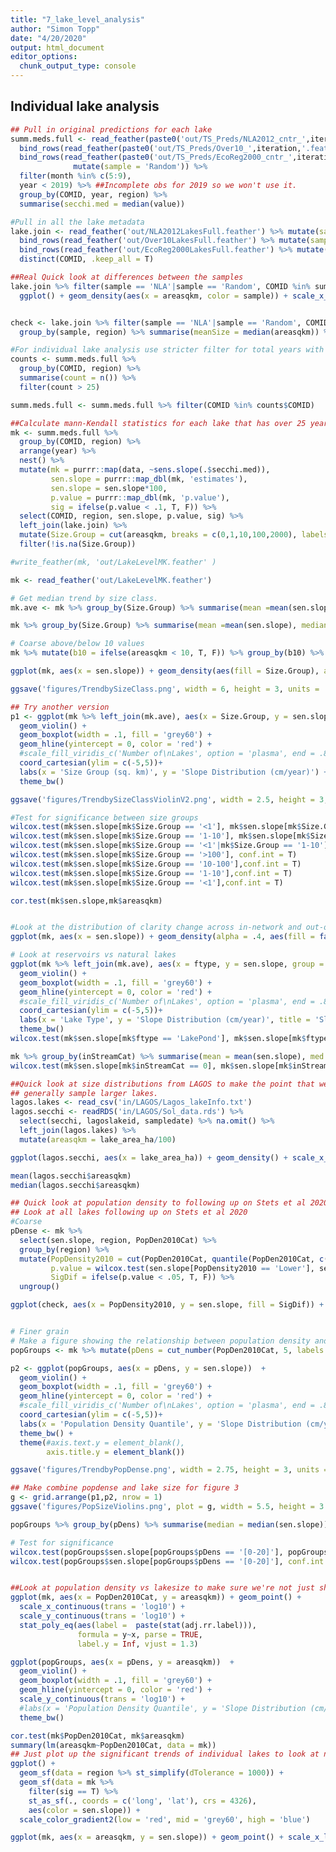 ```yaml
---
title: "7_lake_level_analysis"
author: "Simon Topp"
date: "4/20/2020"
output: html_document
editor_options: 
  chunk_output_type: console
---
```

## Individual lake analysis

```r
## Pull in original predictions for each lake
summ.meds.full <- read_feather(paste0('out/TS_Preds/NLA2012_cntr_',iteration,'.feather')) %>% mutate(sample = 'NLA') %>% #filter(COMID %in% nla.2012$COMID) %>%
  bind_rows(read_feather(paste0('out/TS_Preds/Over10_',iteration,'.feather')) %>% mutate(sample = 'Over10')) %>%
  bind_rows(read_feather(paste0('out/TS_Preds/EcoReg2000_cntr_',iteration,'.feather')) %>%
              mutate(sample = 'Random')) %>%
  filter(month %in% c(5:9),
  year < 2019) %>% ##Incomplete obs for 2019 so we won't use it.
  group_by(COMID, year, region) %>%
  summarise(secchi.med = median(value))

#Pull in all the lake metadata
lake.join <- read_feather('out/NLA2012LakesFull.feather') %>% mutate(sample = 'NLA') %>%
  bind_rows(read_feather('out/Over10LakesFull.feather') %>% mutate(sample = 'Over10')) %>%
  bind_rows(read_feather('out/EcoReg2000LakesFull.feather') %>% mutate(sample = 'Random')) %>%
  distinct(COMID, .keep_all = T)

##Real Quick look at differences between the samples
lake.join %>% filter(sample == 'NLA'|sample == 'Random', COMID %in% summ.meds.full$COMID) %>%
  ggplot() + geom_density(aes(x = areasqkm, color = sample)) + scale_x_log10() + facet_wrap(~region)


check <- lake.join %>% filter(sample == 'NLA'|sample == 'Random', COMID %in% summ.meds.full$COMID) %>%
  group_by(sample, region) %>% summarise(meanSize = median(areasqkm)) %>% spread(sample, meanSize) %>% mutate(dif = NLA/Random)

#For individual lake analysis use stricter filter for total years with observations
counts <- summ.meds.full %>%
  group_by(COMID, region) %>%
  summarise(count = n()) %>%
  filter(count > 25)

summ.meds.full <- summ.meds.full %>% filter(COMID %in% counts$COMID)

##Calculate mann-Kendall statistics for each lake that has over 25 years of observations
mk <- summ.meds.full %>% 
  group_by(COMID, region) %>%
  arrange(year) %>%
  nest() %>%
  mutate(mk = purrr::map(data, ~sens.slope(.$secchi.med)),
         sen.slope = purrr::map_dbl(mk, 'estimates'),
         sen.slope = sen.slope*100,
         p.value = purrr::map_dbl(mk, 'p.value'),
         sig = ifelse(p.value < .1, T, F)) %>%
  select(COMID, region, sen.slope, p.value, sig) %>%
  left_join(lake.join) %>%
  mutate(Size.Group = cut(areasqkm, breaks = c(0,1,10,100,2000), labels = c('<1','1-10','10-100','>100'))) %>%
  filter(!is.na(Size.Group))

#write_feather(mk, 'out/LakeLevelMK.feather' )
```


```r
mk <- read_feather('out/LakeLevelMK.feather')

# Get median trend by size class.
mk.ave <- mk %>% group_by(Size.Group) %>% summarise(mean =mean(sen.slope), median = median(sen.slope), sd = sd(sen.slope), lower90 = mean - sd, upper90 = mean + sd, count = n())

mk %>% group_by(Size.Group) %>% summarise(mean =mean(sen.slope), median = median(sen.slope))

# Coarse above/below 10 values
mk %>% mutate(b10 = ifelse(areasqkm < 10, T, F)) %>% group_by(b10) %>% summarise(mean =mean(sen.slope), median = median(sen.slope), sd = sd(sen.slope), lower90 = mean - sd, upper90 = mean + sd, count = n())

ggplot(mk, aes(x = sen.slope)) + geom_density(aes(fill = Size.Group), alpha = .4) + scale_fill_viridis_d(end = .7) + theme_bw() + labs(title = 'Distribution of Lake Trends by Size Class', x = 'Thiel-Sen Slope (cm/yr)', y = 'Density', color = 'Size Group\n(sq km)', fill = 'Size Group\n(sq km)') + geom_vline(data = mk.ave, aes(xintercept = median, color = Size.Group)) + scale_color_viridis_d(end = .9) + coord_cartesian(xlim = c(-5,5))

ggsave('figures/TrendbySizeClass.png', width = 6, height = 3, units = 'in')

## Try another version
p1 <- ggplot(mk %>% left_join(mk.ave), aes(x = Size.Group, y = sen.slope, group = Size.Group))  +
  geom_violin() + 
  geom_boxplot(width = .1, fill = 'grey60') +
  geom_hline(yintercept = 0, color = 'red') +
  #scale_fill_viridis_c('Number of\nLakes', option = 'plasma', end = .8, trans = 'log10') +
  coord_cartesian(ylim = c(-5,5))+
  labs(x = 'Size Group (sq. km)', y = 'Slope Distribution (cm/year)') +
  theme_bw()

ggsave('figures/TrendbySizeClassViolinV2.png', width = 2.5, height = 3, units = 'in')

#Test for significance between size groups
wilcox.test(mk$sen.slope[mk$Size.Group == '<1'], mk$sen.slope[mk$Size.Group == '1-10'], conf.int = T)
wilcox.test(mk$sen.slope[mk$Size.Group == '1-10'], mk$sen.slope[mk$Size.Group == '10-100'], conf.int = T)
wilcox.test(mk$sen.slope[mk$Size.Group == '<1'|mk$Size.Group == '1-10'], mk$sen.slope[mk$Size.Group == '>100' |mk$Size.Group == '10-100'], conf.int = T)
wilcox.test(mk$sen.slope[mk$Size.Group == '>100'], conf.int = T)
wilcox.test(mk$sen.slope[mk$Size.Group == '10-100'],conf.int = T)
wilcox.test(mk$sen.slope[mk$Size.Group == '1-10'],conf.int = T)
wilcox.test(mk$sen.slope[mk$Size.Group == '<1'],conf.int = T)

cor.test(mk$sen.slope,mk$areasqkm)


#Look at the distribution of clarity change across in-network and out-of-network lakes, no
ggplot(mk, aes(x = sen.slope)) + geom_density(alpha = .4, aes(fill = factor(inStreamCat)))

# Look at reservoirs vs natural lakes
ggplot(mk %>% left_join(mk.ave), aes(x = ftype, y = sen.slope, group = ftype))  +
  geom_violin() + 
  geom_boxplot(width = .1, fill = 'grey60') +
  geom_hline(yintercept = 0, color = 'red') +
  #scale_fill_viridis_c('Number of\nLakes', option = 'plasma', end = .8, trans = 'log10') +
  coord_cartesian(ylim = c(-5,5))+
  labs(x = 'Lake Type', y = 'Slope Distribution (cm/year)', title = 'Slope Distribution by lake Type') +
  theme_bw()
wilcox.test(mk$sen.slope[mk$ftype == 'LakePond'], mk$sen.slope[mk$ftype == 'Reservoir'], conf.int = T)

mk %>% group_by(inStreamCat) %>% summarise(mean = mean(sen.slope), med = median(sen.slope))
wilcox.test(mk$sen.slope[mk$inStreamCat == 0], mk$sen.slope[mk$inStreamCat == 1], conf.int = T)

##Quick look at size distributions from LAGOS to make the point that we
## generally sample larger lakes.
lagos.lakes <- read_csv('in/LAGOS/Lagos_lakeInfo.txt')
lagos.secchi <- readRDS('in/LAGOS/Sol_data.rds') %>%
  select(secchi, lagoslakeid, sampledate) %>% na.omit() %>%
  left_join(lagos.lakes) %>%
  mutate(areasqkm = lake_area_ha/100)

ggplot(lagos.secchi, aes(x = lake_area_ha)) + geom_density() + scale_x_log10()

mean(lagos.secchi$areasqkm)
median(lagos.secchi$areasqkm)

## Quick look at population density to following up on Stets et al 2020.
## Look at all lakes following up on Stets et al 2020
#Coarse
pDense <- mk %>% 
  select(sen.slope, region, PopDen2010Cat) %>%
  group_by(region) %>%
  mutate(PopDensity2010 = cut(PopDen2010Cat, quantile(PopDen2010Cat, c(0,.6,1)), labels = c('Lower', 'Upper'), T),
         p.value = wilcox.test(sen.slope[PopDensity2010 == 'Lower'], sen.slope[PopDensity2010 == 'Upper'])$p.value,
         SigDif = ifelse(p.value < .05, T, F)) %>%
  ungroup()

ggplot(check, aes(x = PopDensity2010, y = sen.slope, fill = SigDif)) + geom_boxplot() + facet_wrap(~region, scales = 'free') + labs(x = 'Population Density split on 50th Percentile', y = 'Clarity Trend', title = 'All Trends (n = 8,310)')


# Finer grain
# Make a figure showing the relationship between population density and observed trend
popGroups <- mk %>% mutate(pDens = cut_number(PopDen2010Cat, 5, labels = c('[0-20]','(20-40]', '(40-60]', '(60-80]','(80-100]')))

p2 <- ggplot(popGroups, aes(x = pDens, y = sen.slope))  +
  geom_violin() + 
  geom_boxplot(width = .1, fill = 'grey60') +
  geom_hline(yintercept = 0, color = 'red') +
  #scale_fill_viridis_c('Number of\nLakes', option = 'plasma', end = .8, trans = 'log10') +
  coord_cartesian(ylim = c(-5,5))+
  labs(x = 'Population Density Quantile', y = 'Slope Distribution (cm/year)') +
  theme_bw() + 
  theme(#axis.text.y = element_blank(),
        axis.title.y = element_blank())

ggsave('figures/TrendbyPopDense.png', width = 2.75, height = 3, units = 'in')

## Make combine popdense and lake size for figure 3
g <- grid.arrange(p1,p2, nrow = 1)
ggsave('figures/PopSizeViolins.png', plot = g, width = 5.5, height = 3.5, units = 'in')

popGroups %>% group_by(pDens) %>% summarise(median = median(sen.slope))

# Test for significance
wilcox.test(popGroups$sen.slope[popGroups$pDens == '[0-20]'], popGroups$sen.slope[popGroups$pDens == '(80-100]'])
wilcox.test(popGroups$sen.slope[popGroups$pDens == '[0-20]'], conf.int = T)


##Look at population density vs lakesize to make sure we're not just showing two correlated things.
ggplot(mk, aes(x = PopDen2010Cat, y = areasqkm)) + geom_point() +
  scale_x_continuous(trans = 'log10') +
  scale_y_continuous(trans = 'log10') +
  stat_poly_eq(aes(label =  paste(stat(adj.rr.label))),
               formula = y~x, parse = TRUE, 
               label.y = Inf, vjust = 1.3)

ggplot(popGroups, aes(x = pDens, y = areasqkm))  +
  geom_violin() + 
  geom_boxplot(width = .1, fill = 'grey60') +
  geom_hline(yintercept = 0, color = 'red') +
  scale_y_continuous(trans = 'log10') +
  #labs(x = 'Population Density Quantile', y = 'Slope Distribution (cm/year)') +
  theme_bw()

cor.test(mk$PopDen2010Cat, mk$areasqkm)
summary(lm(areasqkm~PopDen2010Cat, data = mk))
## Just plot up the significant trends of individual lakes to look at nation wide patterns
ggplot() +
  geom_sf(data = region %>% st_simplify(dTolerance = 1000)) +
  geom_sf(data = mk %>%
    filter(sig == T) %>%
    st_as_sf(., coords = c('long', 'lat'), crs = 4326),
    aes(color = sen.slope)) +
  scale_color_gradient2(low = 'red', mid = 'grey60', high = 'blue') 

ggplot(mk, aes(x = areasqkm, y = sen.slope)) + geom_point() + scale_x_log10()
```
